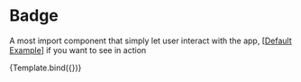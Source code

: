 

<Meta title="Components/Badge" />

# Badge

A most import component that simply let user interact with the app, [[Default Example](/docs/components-badge-example--success)] if you want to see in action



<Story name="Introduction" args={{}}>
    {Template.bind({})}
</Story>